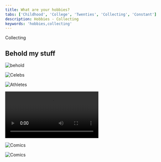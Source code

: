 ```yaml
---
title: What are your hobbies?
tabs: ['Childhood', 'College', 'Twenties', 'Collecting', 'Constant']
description: Hobbies - Collecting
keywords: 'hobbies,collecting'
---
```


<PageDescription>

Collecting

</PageDescription>

## Behold my stuff

![behold](./images/behold.gif)

<Row className="image-card-group">
<Column colMd={4} colLg={4} noGutterSm>

![Celebs](./images/IMG_1239.jpg) 

![Athletes](./images/IMG_1240.jpg) 

</Column>

<Column colMd={4} colLg={4} noGutterSm>

<Video title="HT" src="./images/77a0dbb286b84998ba52325865cd6b83.mov" />

</Column>

<Column colMd={4} colLg={4} noGutterSm>

![Comics](./images/IMG_1157.jpeg) 

![Comics](./images/26240134_10214464731514858_1689018832222733952_o.jpg) 

</Column>
</Row>
